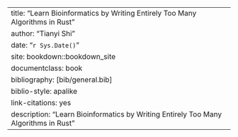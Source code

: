 ---
title: "Learn Bioinformatics by Writing Entirely Too Many Algorithms in Rust"
author: "Tianyi Shi"
date: "`r Sys.Date()`"
site: bookdown::bookdown_site
documentclass: book
bibliography: [bib/general.bib]
biblio-style: apalike
link-citations: yes
description: "Learn Bioinformatics by Writing Entirely Too Many Algorithms in Rust"
---